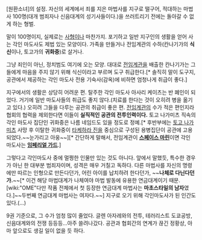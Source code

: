 [원환소녀]의 설정. 자신의 세계에서 죄를 지은 마법사를 지구로 떨구어, 적대하는 마법사 100명(대개 범죄자나 신음대계의 성기사들이다.)을 쓰러트리기 전에는 돌아갈 수 없게 하는 형벌.

말이 100명이지, 실제로는 [[사형]]이나 마찬가지. 포기하고 일반 지구인의 생활을 얻어 사는 각인 마도사도 제법 있는 모양이다. 가족을 만들거나 전임계관의 수하(칸나기가의 '''식신'''이나, 토고가의 '''귀화중''')로 살거나.

그냥 죄인이 아닌, 정치범도 여기에 오는 모양. 대대로 [[전임계관]]을 배출한 칸나기가는 그들에게 마음을 주지 않기 위해 식신이라고 부르며 도구 취급한다.[* 솔직히 말이 도구지, 공관에서 제공하는 각인 마도사 전용 기숙사(감옥)에 비하면 엄청나게 취급이 좋다.]

지구에서의 생활은 상당히 어려운 편. 탈주한 각인 마도사 아사리 케이츠는 반 폐인이 되었다. 거기에 일반 마도사들의 취급도 좋지 않다.(치료를 한다는 것이 오히려 병을 옮기고 있다.) 오히려 그들을 다루는 공관의 취급이 좋은 편. [[전임계관]]의 수가 적은 편인지라 협회의 협력을 제외한다면 이들이 '''실직적인 공관의 전투인력이다.''' 토고 나가미츠 직속의 각인 마도사 집단인 귀화중은 나름 네임드도 있을 정도로 정예.[* 후반부에는 [[토고 나가미츠]] 사망 후 이탈한 귀화중이 [[타케하라 진]]을 중심으로 구성된 용병집단이 공관에 고용되었다.~~눈가리고 아웅~~][* 간단하게 말해서, 전임계관이 '''[[스페이스 마린]]'''이면 각인 마도사는 '''[[임페리얼 가드]]'''.]

그렇다고 각인마도사 중에 멀쩡한 인물만 있는 것도 아니다. 앞에서 말했듯, 특수한 경우가 아닌 한 대부분 범죄자이며, 성격은 매우 거칠고 독하다. 다른 마법사를 자신의 명령에만 따르는 인형으로 만든다던가, 어린 아이를 납치하려 한다던가, ~~'''나체로 다닌다던가.'''~~[* 이건 해당 마법대계가 나체여야 마법 발동에 유용한 연금대계이기 때문. [wiki:"OME"다만 작품 전체에서 첫 등장한 연금대계 마법사는 '''마초스타일의 남자'''였다.]~~두번째 연금대계 마법사는 여자다.~~] 지구로 오기 위해 각인마도사가 된 인간도 있다.(...)

9권 기준으로, 그 수가 엄청 많이 줄었다. 글렌 아자레와의 전투, 테러리스트 도쿄공방, 신음대계와의 전쟁 등등등...아주 쓸려나갔다. 공관과 협회간의 연계가 끊긴 정황상, 아마 앞으로도 생길 일이 없을 듯 하다.
